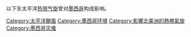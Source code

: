 以下东太平洋[[热带气旋|热带气旋]]曾对[[墨西哥|墨西哥]]构成影响。

[[Category:太平洋颶風|Category:太平洋颶風]]
[[Category:墨西哥环境|Category:墨西哥环境]]
[[Category:影響北美洲的熱帶氣旋|Category:影響北美洲的熱帶氣旋]]
[[Category:墨西哥灾难|Category:墨西哥灾难]]
